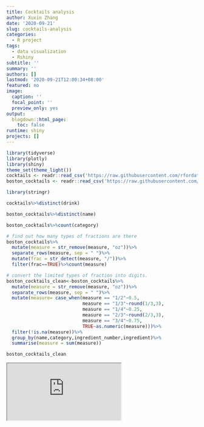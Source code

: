 ```yaml
---
title: Cocktails analysis
author: Xuxin Zhang
date: '2020-09-21'
slug: cocktails-analysis
categories:
  - R project
tags:
  - data visualization
  - Rshiny
subtitle: ''
summary: ''
authors: []
lastmod: '2020-09-21T12:00:34+08:00'
featured: no
image:
  caption: ''
  focal_point: ''
  preview_only: yes
output:
  blogdown::html_page:
    toc: false
runtime: shiny
projects: []
---
```


```r
library(tidyverse)
library(plotly)
library(shiny)
theme_set(theme_light())
cocktails <- readr::read_csv('https://raw.githubusercontent.com/rfordatascience/tidytuesday/master/data/2020/2020-05-26/cocktails.csv')
boston_cocktails <- readr::read_csv('https://raw.githubusercontent.com/rfordatascience/tidytuesday/master/data/2020/2020-05-26/boston_cocktails.csv')

```

```r
library(stringr)

cocktails%>%distinct(drink)

boston_cocktails%>%distinct(name)

boston_cocktails%>%count(category)
```

```r
# find out how many types of fractions are there
boston_cocktails%>%
  mutate(measure = str_remove(measure, "oz"))%>%
  separate_rows(measure, sep = " ")%>%
  mutate(frac = str_detect(measure, "/"))%>%
  filter(frac==TRUE)%>%count(measure)

# convert the limited types of fraction into digits.
boston_cocktails_clean<-boston_cocktails%>%
  mutate(measure = str_remove(measure, "oz"))%>%
  separate_rows(measure, sep = " ")%>%
  mutate(measure= case_when(measure == "1/2"~0.5,
                            measure == "1/3"~round(1/3,3),
                            measure == "1/4"~0.25,
                            measure == "2/3"~round(2/3,3),
                            measure == "3/4"~0.75,
                            TRUE~as.numeric(measure)))%>%
  filter(!is.na(measure))%>%
  group_by(name,category,ingredient_number,ingredient)%>%
  summarise(measure = sum(measure))

boston_cocktails_clean
```


<iframe src="https://xuxinzhang.shinyapps.io/cocktails_shiny_app/?_ga=2.77218197.1061771204.1600663501-1747614968.1600663501"></iframe>


